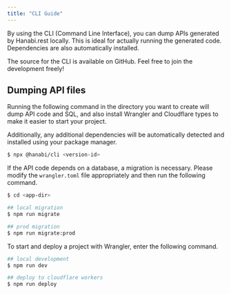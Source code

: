 ```yaml
---
title: "CLI Guide"
---
```


By using the CLI (Command Line Interface), you can dump APIs generated by Hanabi.rest locally. This is ideal for actually running the generated code. Dependencies are also automatically installed.

The source for the CLI is available on GitHub. Feel free to join the development freely! 

<LinkCard href="https://github.com/hono-funclub/cli" />

## Dumping API files

Running the following command in the directory you want to create will dump API code and SQL, and also install Wrangler and Cloudflare types to make it easier to start your project.

Additionally, any additional dependencies will be automatically detected and installed using your package manager.

```bash
$ npx @hanabi/cli <version-id>
```

If the API code depends on a database, a migration is necessary. Please modify the `wrangler.toml` file appropriately and then run the following command.

```bash
$ cd <app-dir>

## local migration
$ npm run migrate

## prod migration
$ npm run migrate:prod
```

To start and deploy a project with Wrangler, enter the following command.

```bash
## local development
$ npm run dev

## deploy to cloudflare workers
$ npm run deploy
```